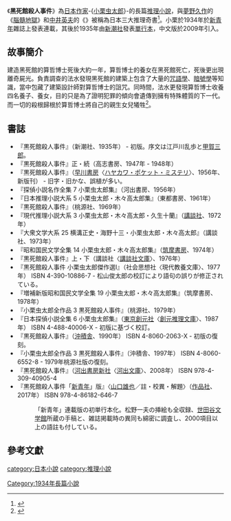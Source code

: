 {{NoteTA|G1=Show}}
{{infobox Book | <!-- See Wikipedia:WikiProject_Novels or Wikipedia:WikiProject_Books -->
| name             = 黑死館殺人事件
| title_orig       ='''黒死館殺人事件'''
| image            = 
| author           = -{[[小栗虫太郎|小栗虫太郎]]}-
| translator       = {{flagicon|China}} [[林敏生|林敏生]]
| cover_artist     = 
| country          = [[日本|日本]]
| language         = [[日文|日文]]<br>[[簡體中文|簡體中文]]<br>[[繁體中文|繁體中文]]
| series           = 
| genre            = [[推理|推理]]
| publisher        = {{flagicon|Japan}} [[新潮社|新潮社]]<br>{{flagicon|China}} [[新星出版社|新星出版社]]
| release_date     = {{flagicon|Japan}} 1935年<br>{{flagicon|China}} 2009年1月
| media_type       = 平裝
| pages            = {{flagicon|China}} 344頁
| isbn             = {{flagicon|China}} ISBN 978-7-80225-572-2
| followed_by      = 
}}

《'''黑死館殺人事件'''》為[[日本|日本]][[作家|作家]]-{[[小栗虫太郎|小栗虫太郎]]}-的長篇[[推理小說|推理小說]]，與[[夢野久作|夢野久作]]的《[[腦髓地獄|腦髓地獄]]》和[[中井英夫|中井英夫]]的《{{link-ja|獻給虛無的供物|虚無への供物}}》被稱為日本三大推理奇書<ref>{{Cite web |url=http://www.tulips.tsukuba.ac.jp/exhibition/sandaikisho/QandA.html |title=筑波大学附属図書館平成18年度企画展 中国三大奇書の成立と受容－三大奇書Q&A |accessdate=2009-12-03 |archive-date=2007-08-11 |archive-url=https://web.archive.org/web/20070811001705/http://www.tulips.tsukuba.ac.jp/exhibition/sandaikisho/QandA.html |dead-url=no }}</ref>。小栗於1934年於[[新青年_(日本)|新青年]]雜誌上發表連載，其後於1935年由[[新潮社|新潮社]]發表[[單行本|單行本]]，中文版於2009年引入。

==故事簡介==
建造黑死館的算哲博士死後大約一年，算哲博士的養女在黑死館死亡，死後更出現離奇屍光。負責調查的法水發現黑死館的建築上包含了大量的[[咒語|咒語學]]、[[暗號|暗號學]]等知識，當中包藏了建築設計師對算哲博士的詛咒。同時間，法水更發現算哲博士收養四名養子、養女，目的只是為了證明犯罪的傾向會遺傳到擁有特殊體質的下一代。而一切的殺根歸根於算哲博士將自己的親生女兒犧牲<ref>{{Cite web |url=http://www.ffsrv.com/ffsrv/book/OguriMushitarou.html#1 |title=講談社文庫 (1976.8.15) |accessdate=2009-12-03 |archive-date=2017-03-27 |archive-url=https://web.archive.org/web/20170327104226/http://www.ffsrv.com/ffsrv/book/OguriMushitarou.html#1 |dead-url=no }}</ref>。

== 書誌 ==
* 『黒死館殺人事件』（新潮社、1935年） - 初版。序文は江戸川乱歩と[[甲賀三郎_(作家)|甲賀三郎]]。
* 『黒死館殺人事件』正・続（高志書房、1947年 - 1948年）
* 『黒死館殺人事件』（[[早川書房|早川書房]]〈[[ハヤカワ・ポケット・ミステリ|ハヤカワ・ポケット・ミステリ]]〉、1956年、新版刊） - 旧字・旧かな、誤植が多い。
* 『探偵小説名作全集 7 小栗虫太郎集』（河出書房、1956年）
* 『日本推理小説大系 5 小栗虫太郎・木々高太郎集』（東都書房、1961年）
* 『黒死館殺人事件』（桃源社、1969年）
* 『現代推理小説大系 3 小栗虫太郎・木々高太郎・久生十蘭』（[[講談社|講談社]]、1972年）
* 『大衆文学大系 25 横溝正史・海野十三・小栗虫太郎・木々高太郎』（講談社、1973年）
* 『昭和国民文学全集 14 小栗虫太郎・木々高太郎集』（[[筑摩書房|筑摩書房]]、1974年）
* 『黒死館殺人事件』上・下（講談社〈[[講談社文庫|講談社文庫]]〉、1976年）
* 『黒死館殺人事件 小栗虫太郎傑作選I』（社会思想社〈現代教養文庫〉、1977年） ISBN 4-390-10886-7 - 松山俊太郎の校訂により語句の誤りが修正されている。
* 『増補新版昭和国民文学全集 19 小栗虫太郎・木々高太郎集』（筑摩書房、1978年）
* 『小栗虫太郎全作品 3 黒死館殺人事件』（桃源社、1979年）
* 『日本探偵小説全集 6 小栗虫太郎集』（[[東京創元社|東京創元社]]〈[[創元推理文庫|創元推理文庫]]〉、1987年） ISBN 4-488-40006-X - 初版に基づく校訂。
* 『黒死館殺人事件』（[[沖積舎|沖積舎]]、1990年） ISBN 4-8060-2063-X - 初版の復刻。
* 『小栗虫太郎全作品 3 黒死館殺人事件』（沖積舎、1997年） ISBN 4-8060-6552-8 - 1979年桃源社版の復刻。
* 『黒死館殺人事件』（[[河出書房新社|河出書房新社]]〈[[河出文庫|河出文庫]]〉、2008年） ISBN 978-4-309-40905-4
* 『黒死館殺人事件「[[新青年_(日本)|新青年]]」版』〈[[山口雄也|山口雄也]]／註・校異・解題〉（[[作品社|作品社]]、2017年） ISBN 978-4-86182-646-7　
*:「新青年」連載版の初単行本化。松野一夫の挿絵も全収録、[[世田谷文学館|世田谷文学館]]所蔵の手稿と、雑誌掲載時の異同も綿密に調査し、2000項目以上の語註も付している。

==參考文獻==
<div class="references-small">
<references />
</div>

[[category:日本小說|category:日本小說]]
[[category:推理小說|category:推理小說]]
[[Category:1934年長篇小說|Category:1934年長篇小說]]